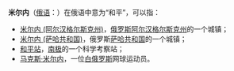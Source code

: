 '''米尔内'''（[[俄语|俄语]]：'''{{lang|ru|Ми́рный}}'''）在俄语中意为“和平”，可以指：
* [[米尔内_(阿尔汉格尔斯克州)|米尔内 (阿尔汉格尔斯克州)]]，[[俄罗斯|俄罗斯]][[阿尔汉格尔斯克州|阿尔汉格尔斯克州]]的一个城镇；
* [[米尔内_(萨哈共和国)|米尔内 (萨哈共和国)]]，俄罗斯[[萨哈共和国|萨哈共和国]]的一个城镇；
* [[米爾尼站|和平站]]，[[南极|南极]]的一个科学考察站；
* [[马克斯·米尔内|马克斯·米尔内]]，一位[[白俄罗斯|白俄罗斯]]网球运动员。
{{disambig|M|Cat=三字译名消歧义}}